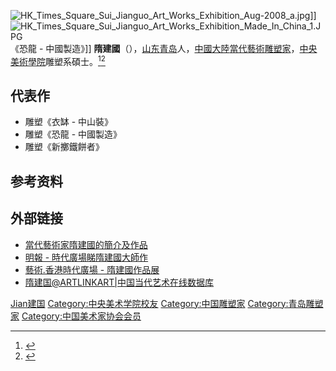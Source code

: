 [[File:HK_Times_Square_Sui_Jianguo_Art_Works_Exhibition_Aug-2008_a.jpg|thumb]]]]
[[File:HK_Times_Square_Sui_Jianguo_Art_Works_Exhibition_Made_In_China_1.JPG|thumb]]《恐龍 - 中國製造》]]
{{commonscat|Sui Jianguo 隋建國}}
'''隋建國'''（{{bd|1956年||catIdx=S}}），[[山東省|山东]][[青島市|青岛]]人，[[中國大陸|中國大陸]][[當代藝術|當代藝術]][[雕塑家|雕塑家]]，[[中央美術學院|中央美術學院]]雕塑系碩士。<ref>{{Cite web|title=隋建国谈20年创作历程中的10件作品|url=http://www.artnetnews.cn/art-world/suijianguotan20nianchuangzuolichengzhongde10jianzuopin-5952|accessdate=2020-02-20|date=2015-07-08|work=artnet 新闻|language=}}</ref><ref>{{Cite web|title=隋建国：要赶上时代这趟列车，绝对不能落后|url=http://www.xinhuanet.com/fashion/2019-10/22/c_1125134516.htm|accessdate=2020-02-20|work=新华网}}</ref>

== 代表作 ==
* 雕塑《衣缽 - 中山裝》 
* 雕塑《恐龍 - 中國製造》 
* 雕塑《新擲鐵餅者》 

== 参考资料 ==
{{reflist}}

== 外部链接 ==
* [https://web.archive.org/web/20060210135158/http://arts.tom.com/zhuanti/suijianguo/index.php 當代藝術家隋建國的簡介及作品]
* [http://www.mingpaonews.com/20080731/gzp1.htm 明報 - 時代廣場睇隋建國大師作]
* [http://www.tohk.cn/tour/20080716112203.html 藝術.香港時代廣場 - 隋建國作品展]{{dead link|date=2018年5月 |bot=InternetArchiveBot |fix-attempted=yes }}
* [http://www.artlinkart.com/artist/overview/f54ayt 隋建国@ARTLINKART|中国当代艺术在线数据库]

{{中国美术家协会第七届理事会}}
{{中国美术家协会第八届理事会}}

{{Authority control}}
{{DEFAULTSORT:Sui隋}}
[[Category:隋姓|Jian建国]]
[[Category:中央美术学院校友|Category:中央美术学院校友]]
[[Category:中国雕塑家|Category:中国雕塑家]]
[[Category:青岛雕塑家|Category:青岛雕塑家]]
[[Category:中国美术家协会会员|Category:中国美术家协会会员]]